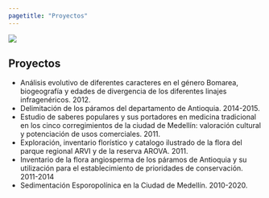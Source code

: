 ```yaml
---
pagetitle: "Proyectos"
---
```


::: {.column-screen}
![](images/banner_projects.jpg)
:::

## Proyectos

-   Análisis evolutivo de diferentes caracteres en el género Bomarea, biogeografía y edades de divergencia de los diferentes linajes infragenéricos. 2012.
-   Delimitación de los páramos del departamento de Antioquia. 2014-2015.
-   Estudio de saberes populares y sus portadores en medicina tradicional en los cinco corregimientos de la ciudad de Medellín: valoración cultural y potenciación de usos comerciales. 2011.
-   Exploración, inventario florístico y catalogo ilustrado de la flora del parque regional ARVI y de la reserva AROVA. 2011.
-   Inventario de la flora angiosperma de los páramos de Antioquia y su utilización para el establecimiento de prioridades de conservación. 2011-2014
-   Sedimentación Esporopolínica en la Ciudad de Medellín. 2010-2020.